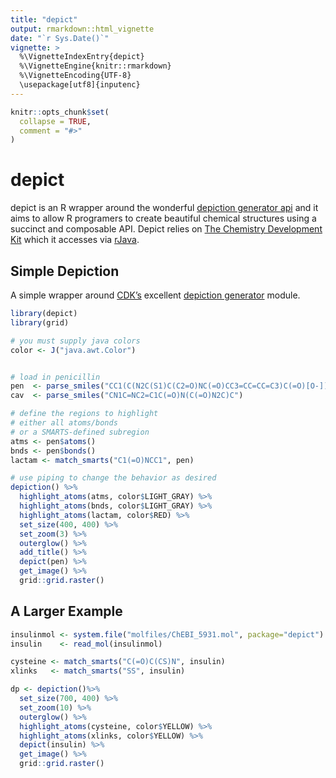 ```yaml
---
title: "depict"
output: rmarkdown::html_vignette
date: "`r Sys.Date()`"
vignette: >
  %\VignetteIndexEntry{depict}
  %\VignetteEngine{knitr::rmarkdown}
  %\VignetteEncoding{UTF-8}
  \usepackage[utf8]{inputenc}
---
```


```r
knitr::opts_chunk$set(
  collapse = TRUE,
  comment = "#>"
)
```


# depict

depict is an R wrapper around the wonderful [depiction generator api](https://cdk.github.io/cdk/1.5/docs/api/org/openscience/cdk/depict/DepictionGenerator.html) and it aims to allow R programers to create beautiful chemical structures using a succinct and composable API.  Depict relies on [The Chemistry Development Kit](https://github.com/cdk/cdk) which it accesses via [rJava](https://github.com/s-u/rJava).


## Simple Depiction

A simple wrapper around [CDK's](https://cdk.github.io/) excellent [depiction generator](http://cdk.github.io/cdk/latest/docs/api/org/openscience/cdk/depict/DepictionGenerator.html) module.


```r
library(depict)
library(grid)

# you must supply java colors 
color <- J("java.awt.Color")


# load in penicillin
pen  <- parse_smiles("CC1(C(N2C(S1)C(C2=O)NC(=O)CC3=CC=CC=C3)C(=O)[O-])C penicillin")
cav  <- parse_smiles("CN1C=NC2=C1C(=O)N(C(=O)N2C)C")

# define the regions to highlight
# either all atoms/bonds
# or a SMARTS-defined subregion
atms <- pen$atoms()
bnds <- pen$bonds()
lactam <- match_smarts("C1(=O)NCC1", pen)

# use piping to change the behavior as desired
depiction() %>%
  highlight_atoms(atms, color$LIGHT_GRAY) %>%
  highlight_atoms(bnds, color$LIGHT_GRAY) %>%
  highlight_atoms(lactam, color$RED) %>%
  set_size(400, 400) %>%
  set_zoom(3) %>%
  outerglow() %>%
  add_title() %>%
  depict(pen) %>%
  get_image() %>%
  grid::grid.raster()

```



## A Larger Example


```r
insulinmol <- system.file("molfiles/ChEBI_5931.mol", package="depict")
insulin    <- read_mol(insulinmol)

cysteine <- match_smarts("C(=O)C(CS)N", insulin)
xlinks   <- match_smarts("SS", insulin)

dp <- depiction()%>% 
  set_size(700, 400) %>%
  set_zoom(10) %>%
  outerglow() %>%
  highlight_atoms(cysteine, color$YELLOW) %>%
  highlight_atoms(xlinks, color$YELLOW) %>%
  depict(insulin) %>%
  get_image() %>%
  grid::grid.raster()

```


